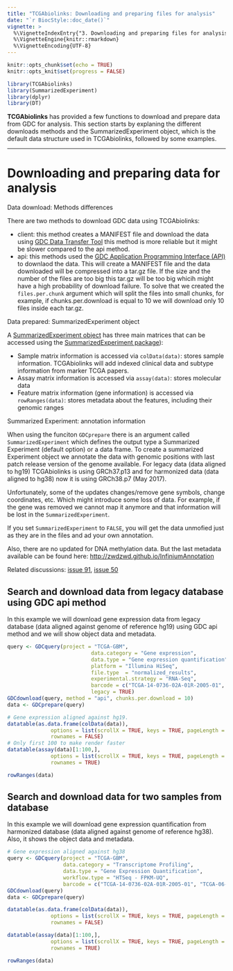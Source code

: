 ```yaml
---
title: "TCGAbiolinks: Downloading and preparing files for analysis"
date: "`r BiocStyle::doc_date()`"
vignette: >
  %\VignetteIndexEntry{"3. Downloading and preparing files for analysis"}
  %\VignetteEngine{knitr::rmarkdown}
  %\VignetteEncoding{UTF-8}
---
```


```r
knitr::opts_chunk$set(echo = TRUE)
knitr::opts_knit$set(progress = FALSE)
```

```r
library(TCGAbiolinks)
library(SummarizedExperiment)
library(dplyr)
library(DT)
```

**TCGAbiolinks** has provided a few functions to download and prepare data from GDC for analysis.
This section starts by explaning the different downloads methods and the SummarizedExperiment object, which 
is the default data structure used in TCGAbiolinks, followed by some examples.


---

# Downloading and preparing data for analysis

<div class="panel panel-info">
<div class="panel-heading">Data download: Methods differences</div>
<div class="panel-body">


There are two methods to download GDC data using TCGAbiolinks:

- client: this method creates a MANIFEST file and download the data using [GDC Data Transfer Tool](https://gdc.cancer.gov/access-data/gdc-data-transfer-tool)
    this method is more reliable but it might be slower compared to the api method.
- api: this methods used the [GDC Application Programming Interface (API)](https://gdc.cancer.gov/developers/gdc-application-programming-interface-api) to downlaod the data.
    This will create a MANIFEST file and the data downloaded will be compressed into a tar.gz file. If the size and the number of the files are too big this tar.gz will be too big
    whicih might have a high probability of download failure. To solve that we created the `files.per.chunk` argument which will split the files
    into small chunks, for example, if chunks.per.download is equal to 10 we will download only 10 files inside each tar.gz.

</div>
</div>



<div class="panel panel-info">
<div class="panel-heading">Data prepared: SummarizedExperiment object</div>
<div class="panel-body">


A [SummarizedExperiment object](http://www.nature.com/nmeth/journal/v12/n2/fig_tab/nmeth.3252_F2.html) 
has three main matrices that can be accessed using the [SummarizedExperiment package](http://bioconductor.org/packages/SummarizedExperiment/)): 

- Sample matrix information is accessed via `colData(data)`: stores sample information. TCGAbiolinks will add indexed clinical data and subtype information from marker TCGA papers.
- Assay matrix information is accessed via `assay(data)`: stores molecular data 
- Feature matrix information (gene information) is accessed via `rowRanges(data)`: stores metadata about the features, including their genomic ranges

</div>
</div>

<div class="panel panel-warning">
<div class="panel-heading">Summarized Experiment: annotation information</div>
<div class="panel-body">


When using the funciton `GDCprepare` there is an argument called `SummarizedExperiment`
which defines the output type a Summarized Experiment (default option) or a data frame.
To create a summarized Experiment object we annotate the data with genomic positions
with last patch release version of the genome available. 
For legacy data (data aligned to hg19) TCGAbiolinks is using GRCh37.p13 and for 
harmonized data (data aligned to hg38) now it is using GRCh38.p7 (May 2017).

Unfortunately, some of the updates changes/remove gene symbols, change coordinates, etc. 
Which might introduce some loss of data. For example, if the gene was removed we cannot map
it anymore and that information will be lost in the `SummarizedExperiment`.

If you set `SummarizedExperiment` to `FALSE`, you will get the data unmofied 
just as they are in the files and ad your own annotation.

Also, there are no updated for DNA methylation data. But the last metadata available can be found
here: [http://zwdzwd.github.io/InfiniumAnnotation](http://zwdzwd.github.io/InfiniumAnnotation)

Related discussions: [issue 91](https://github.com/BioinformaticsFMRP/TCGAbiolinks/issues/91),
[issue 50](https://github.com/BioinformaticsFMRP/TCGAbiolinks/issues/50)

</div>
</div>


## Search and download data from legacy database using GDC api method

In this example we will download gene expression data from legacy database (data 
aligned against genome of reference hg19) using GDC api method and  we will show object data and metadata.
```r
query <- GDCquery(project = "TCGA-GBM",
                           data.category = "Gene expression",
                           data.type = "Gene expression quantification",
                           platform = "Illumina HiSeq", 
                           file.type  = "normalized_results",
                           experimental.strategy = "RNA-Seq",
                           barcode = c("TCGA-14-0736-02A-01R-2005-01", "TCGA-06-0211-02A-02R-2005-01"),
                           legacy = TRUE)
GDCdownload(query, method = "api", chunks.per.download = 10)
data <- GDCprepare(query)
```
```r
# Gene expression aligned against hg19.
datatable(as.data.frame(colData(data)), 
              options = list(scrollX = TRUE, keys = TRUE, pageLength = 5), 
              rownames = FALSE)
# Only first 100 to make render faster
datatable(assay(data)[1:100,], 
              options = list(scrollX = TRUE, keys = TRUE, pageLength = 5), 
              rownames = TRUE)

rowRanges(data)
```


## Search and download data for two samples from database

In this example we will download gene expression quantification from harmonized database 
(data aligned against genome of reference hg38).
Also, it shows the object data and metadata.

```r
# Gene expression aligned against hg38
query <- GDCquery(project = "TCGA-GBM",
                  data.category = "Transcriptome Profiling",
                  data.type = "Gene Expression Quantification", 
                  workflow.type = "HTSeq - FPKM-UQ",
                  barcode = c("TCGA-14-0736-02A-01R-2005-01", "TCGA-06-0211-02A-02R-2005-01"))
GDCdownload(query)
data <- GDCprepare(query)
```
```r
datatable(as.data.frame(colData(data)), 
              options = list(scrollX = TRUE, keys = TRUE, pageLength = 5), 
              rownames = FALSE)

datatable(assay(data)[1:100,], 
              options = list(scrollX = TRUE, keys = TRUE, pageLength = 5), 
              rownames = TRUE)

rowRanges(data)
```
